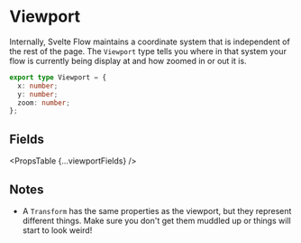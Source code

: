 
# Viewport

Internally, Svelte Flow maintains a coordinate system that is independent of the
rest of the page. The `Viewport` type tells you where in that system your flow
is currently being display at and how zoomed in or out it is.

```ts
export type Viewport = {
  x: number;
  y: number;
  zoom: number;
};
```

## Fields

<PropsTable {...viewportFields} />

## Notes

- A `Transform` has the same properties as the viewport, but they represent
  different things. Make sure you don't get them muddled up or things will start
  to look weird!
